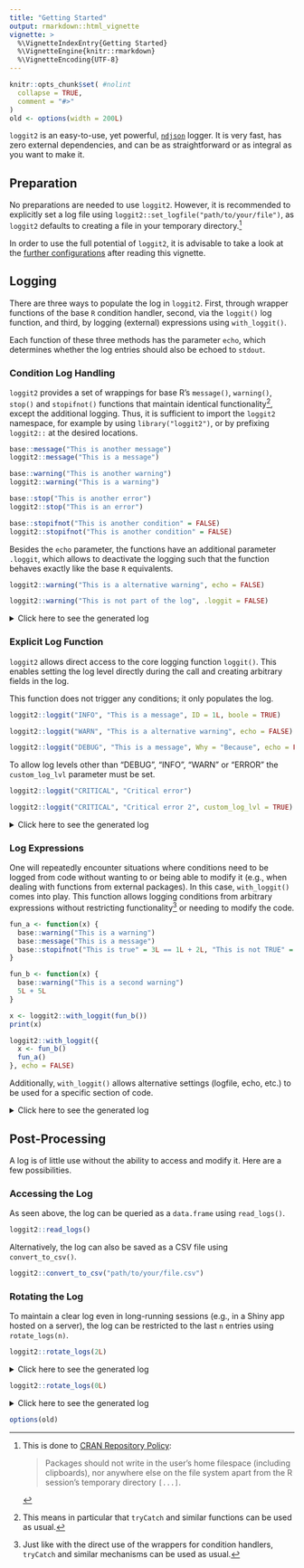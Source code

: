 ```yaml
---
title: "Getting Started"
output: rmarkdown::html_vignette
vignette: >
  %\VignetteIndexEntry{Getting Started}
  %\VignetteEngine{knitr::rmarkdown}
  %\VignetteEncoding{UTF-8}
---
```


```r
knitr::opts_chunk$set( #nolint
  collapse = TRUE,
  comment = "#>"
)
old <- options(width = 200L)
```

`loggit2` is an easy-to-use, yet powerful, [`ndjson`](https://github.com/ndjson)
logger. It is very fast, has zero external dependencies, and can be as
straightforward or as integral as you want to make it.

## Preparation
No preparations are needed to use `loggit2`. However, it is recommended to explicitly set a log file using
`loggit2::set_logfile("path/to/your/file")`, as `loggit2` defaults to creating a file in your temporary directory.[^1]

In order to use the full potential of `loggit2`, it is advisable to take a look at the
[further configurations](further_configurations.html) after reading this vignette.

## Logging
There are three ways to populate the log in `loggit2`. First, through wrapper functions of the base `R` condition
handler, second, via the `loggit()` log function, and third, by logging (external) expressions using `with_loggit()`.

Each function of these three methods has the parameter `echo`, which determines whether the log entries should also
be echoed to `stdout`.

### Condition Log Handling

`loggit2` provides a set of wrappings for base R’s `message()`, `warning()`, `stop()` and
`stopifnot()` functions that maintain identical functionality[^2], except the additional logging.
Thus, it is sufficient to import the `loggit2` namespace, for example by using `library("loggit2")`,
or by prefixing `loggit2::` at the desired locations.

```r
base::message("This is another message")
loggit2::message("This is a message")

base::warning("This is another warning")
loggit2::warning("This is a warning")

base::stop("This is another error")
loggit2::stop("This is an error")

base::stopifnot("This is another condition" = FALSE)
loggit2::stopifnot("This is another condition" = FALSE)
```

Besides the `echo` parameter, the functions have an additional parameter `.loggit`, which allows to deactivate
the logging such that the function behaves exactly like the base `R` equivalents.
```r
loggit2::warning("This is a alternative warning", echo = FALSE)

loggit2::warning("This is not part of the log", .loggit = FALSE)
```

<details>
<summary>Click here to see the generated log</summary>
```r
loggit2::read_logs()
loggit2::rotate_logs(0L)
```
</details>

### Explicit Log Function

`loggit2` allows direct access to the core logging function `loggit()`.
This enables setting the log level directly during the call and creating arbitrary fields in the log.

This function does not trigger any conditions; it only populates the log.

```r
loggit2::loggit("INFO", "This is a message", ID = 1L, boole = TRUE)

loggit2::loggit("WARN", "This is a alternative warning", echo = FALSE)

loggit2::loggit("DEBUG", "This is a message", Why = "Because", echo = FALSE)
```

To allow log levels other than "DEBUG", "INFO", "WARN" or "ERROR" the `custom_log_lvl` parameter must be set.

```r
loggit2::loggit("CRITICAL", "Critical error")

loggit2::loggit("CRITICAL", "Critical error 2", custom_log_lvl = TRUE)
```

<details>
<summary>Click here to see the generated log</summary>
```r
loggit2::read_logs()
loggit2::rotate_logs(0L)
```
</details>

### Log Expressions

One will repeatedly encounter situations where conditions need to be logged from code without wanting to or being able
to modify it (e.g., when dealing with functions from external packages).
In this case, `with_loggit()` comes into play. This function allows logging conditions from arbitrary expressions
without restricting functionality[^3] or needing to modify the code.

```r
fun_a <- function(x) {
  base::warning("This is a warning")
  base::message("This is a message")
  base::stopifnot("This is true" = 3L == 1L + 2L, "This is not TRUE" = FALSE)
}

fun_b <- function(x) {
  base::warning("This is a second warning")
  5L + 5L
}
```

```r
x <- loggit2::with_loggit(fun_b())
print(x)
```


```r
loggit2::with_loggit({
  x <- fun_b()
  fun_a()
}, echo = FALSE)
```
Additionally, `with_loggit()` allows alternative settings (logfile, echo, etc.) to be used for a specific section of code.

<details>
<summary>Click here to see the generated log</summary>
```r
loggit2::read_logs()
```
</details>


## Post-Processing

A log is of little use without the ability to access and modify it. Here are a few possibilities.

### Accessing the Log

As seen above, the log can be queried as a `data.frame` using `read_logs()`.

```r
loggit2::read_logs()
```

Alternatively, the log can also be saved as a CSV file using `convert_to_csv()`.

```r
loggit2::convert_to_csv("path/to/your/file.csv")
```

### Rotating the Log

To maintain a clear log even in long-running sessions (e.g., in a Shiny app hosted on a server),
the log can be restricted to the last `n` entries using `rotate_logs(n)`.

```r
loggit2::rotate_logs(2L)
```

<details>
<summary>Click here to see the generated log</summary>
```r
loggit2::read_logs()
```
</details>

```r
loggit2::rotate_logs(0L)
```

<details>
<summary>Click here to see the generated log</summary>
```r
loggit2::read_logs()
```
</details>


```r
options(old)
```


[^1]: This is done to [CRAN Repository Policy](https://cran.r-project.org/web/packages/policies.html):

    > Packages should not write in the user’s home filespace (including clipboards), nor anywhere else on the file
    > system apart from the R session’s temporary directory `[...]`.

[^2]: This means in particular that `tryCatch` and similar functions can be used as usual.

[^3]: Just like with the direct use of the wrappers for condition handlers, `tryCatch` and similar mechanisms
can be used as usual.

